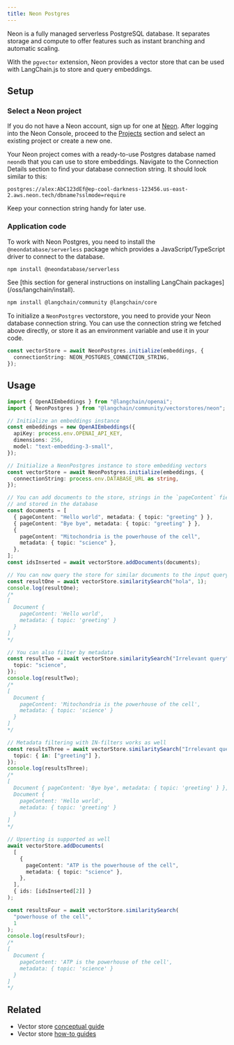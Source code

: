 ```yaml
---
title: Neon Postgres
---
```


Neon is a fully managed serverless PostgreSQL database. It separates storage and compute to offer
features such as instant branching and automatic scaling.

With the `pgvector` extension, Neon provides a vector store that can be used with LangChain.js to store and query embeddings.

## Setup

### Select a Neon project

If you do not have a Neon account, sign up for one at [Neon](https://neon.tech). After logging into the Neon Console, proceed
to the [Projects](https://console.neon.tech/app/projects) section and select an existing project or create a new one.

Your Neon project comes with a ready-to-use Postgres database named `neondb` that you can use to store embeddings. Navigate to
the Connection Details section to find your database connection string. It should look similar to this:

```text
postgres://alex:AbC123dEf@ep-cool-darkness-123456.us-east-2.aws.neon.tech/dbname?sslmode=require
```

Keep your connection string handy for later use.

### Application code

To work with Neon Postgres, you need to install the `@neondatabase/serverless` package which provides a JavaScript/TypeScript
driver to connect to the database.

```bash npm
npm install @neondatabase/serverless
```
<Tip>
See [this section for general instructions on installing LangChain packages](/oss/langchain/install).
</Tip>

```bash npm
npm install @langchain/community @langchain/core
```
To initialize a `NeonPostgres` vectorstore, you need to provide your Neon database connection string. You can use the connection string
we fetched above directly, or store it as an environment variable and use it in your code.

```typescript
const vectorStore = await NeonPostgres.initialize(embeddings, {
  connectionString: NEON_POSTGRES_CONNECTION_STRING,
});
```

## Usage

```typescript
import { OpenAIEmbeddings } from "@langchain/openai";
import { NeonPostgres } from "@langchain/community/vectorstores/neon";

// Initialize an embeddings instance
const embeddings = new OpenAIEmbeddings({
  apiKey: process.env.OPENAI_API_KEY,
  dimensions: 256,
  model: "text-embedding-3-small",
});

// Initialize a NeonPostgres instance to store embedding vectors
const vectorStore = await NeonPostgres.initialize(embeddings, {
  connectionString: process.env.DATABASE_URL as string,
});

// You can add documents to the store, strings in the `pageContent` field will be embedded
// and stored in the database
const documents = [
  { pageContent: "Hello world", metadata: { topic: "greeting" } },
  { pageContent: "Bye bye", metadata: { topic: "greeting" } },
  {
    pageContent: "Mitochondria is the powerhouse of the cell",
    metadata: { topic: "science" },
  },
];
const idsInserted = await vectorStore.addDocuments(documents);

// You can now query the store for similar documents to the input query
const resultOne = await vectorStore.similaritySearch("hola", 1);
console.log(resultOne);
/*
[
  Document {
    pageContent: 'Hello world',
    metadata: { topic: 'greeting' }
  }
]
*/

// You can also filter by metadata
const resultTwo = await vectorStore.similaritySearch("Irrelevant query", 2, {
  topic: "science",
});
console.log(resultTwo);
/*
[
  Document {
    pageContent: 'Mitochondria is the powerhouse of the cell',
    metadata: { topic: 'science' }
  }
]
*/

// Metadata filtering with IN-filters works as well
const resultsThree = await vectorStore.similaritySearch("Irrelevant query", 2, {
  topic: { in: ["greeting"] },
});
console.log(resultsThree);
/*
[
  Document { pageContent: 'Bye bye', metadata: { topic: 'greeting' } },
  Document {
    pageContent: 'Hello world',
    metadata: { topic: 'greeting' }
  }
]
*/

// Upserting is supported as well
await vectorStore.addDocuments(
  [
    {
      pageContent: "ATP is the powerhouse of the cell",
      metadata: { topic: "science" },
    },
  ],
  { ids: [idsInserted[2]] }
);

const resultsFour = await vectorStore.similaritySearch(
  "powerhouse of the cell",
  1
);
console.log(resultsFour);
/*
[
  Document {
    pageContent: 'ATP is the powerhouse of the cell',
    metadata: { topic: 'science' }
  }
]
*/
```

## Related

- Vector store [conceptual guide](/oss/integrations/vectorstores)
- Vector store [how-to guides](/oss/integrations/vectorstores)
